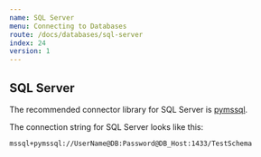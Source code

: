 ```yaml
---
name: SQL Server
menu: Connecting to Databases
route: /docs/databases/sql-server
index: 24
version: 1
---
```


## SQL Server

The recommended connector library for SQL Server is [pymssql](https://github.com/pymssql/pymssql).

The connection string for SQL Server looks like this:

```
mssql+pymssql://UserName@DB:Password@DB_Host:1433/TestSchema
```
